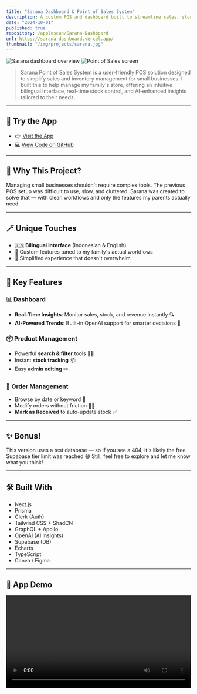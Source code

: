 ```yaml
---
title: "Sarana Dashboard & Point of Sales System"
description: A custom POS and dashboard built to streamline sales, stock, and order management for my family's shop in Indonesia. Sarana is designed with simplicity, bilingual support, and real-time insights.
date: "2024-10-01"
published: true
repository: /applescan/Sarana-Dashboard
url: https://sarana-dashboard.vercel.app/
thumbnail: "/img/projects/sarana.jpg"
---
```


![Sarana dashboard overview](/img/sarana/1.webp)
![Point of Sales screen](/img/sarana/2.webp)

> Sarana Point of Sales System is a user-friendly POS solution designed to simplify sales and inventory management for small businesses.
> I built this to help manage my family's store, offering an intuitive bilingual interface, real-time stock control, and AI-enhanced insights tailored to their needs.

---

## 🚀 Try the App

- 👉 [Visit the App](https://sarana-dashboard.vercel.app/)
- 💻 [View Code on GitHub](https://github.com/applescan/Sarana-Dashboard)

---

## 🧠 Why This Project?

Managing small businesses shouldn't require complex tools.
The previous POS setup was difficult to use, slow, and cluttered. Sarana was created to solve that — with clean workflows and only the features my parents actually need.

---

## 🪄 Unique Touches

- 🇮🇩 **Bilingual Interface** (Indonesian & English)
- 🎯 Custom features tuned to my family's actual workflows
- 🔄 Simplified experience that doesn't overwhelm

---

## 🔐 Key Features

### 📊 Dashboard

- **Real-Time Insights**: Monitor sales, stock, and revenue instantly 🔍
- **AI-Powered Trends**: Built-in OpenAI support for smarter decisions 🤖

### 📦 Product Management

- Powerful **search & filter** tools 🕵️‍♂️
- Instant **stock tracking** 📦
- Easy **admin editing** ✏️

### 📃 Order Management

- Browse by date or keyword 📅
- Modify orders without friction 🧑‍💼
- **Mark as Received** to auto-update stock ✅

---

## ✨ Bonus!

This version uses a test database — so if you see a 404, it's likely the free Supabase tier limit was reached 😅
Still, feel free to explore and let me know what you think!

---

## 🛠 Built With

- Next.js
- Prisma
- Clerk (Auth)
- Tailwind CSS + ShadCN
- GraphQL + Apollo
- OpenAI (AI Insights)
- Supabase (DB)
- Echarts
- TypeScript
- Canva / Figma

---

## 🎥 App Demo

<video controls width="100%" preload="auto">
  <source
    src="/img/sarana/sarana.mp4"
    type="video/mp4"
    poster="/img/sarana/1.webp"
  />
  Your browser does not support the video tag.
</video>
